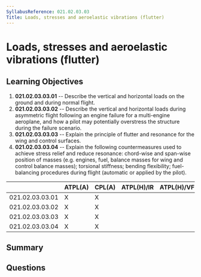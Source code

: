 ```yaml
---
SyllabusReference: 021.02.03.03
Title: Loads, stresses and aeroelastic vibrations (flutter)
---
```


# Loads, stresses and aeroelastic vibrations (flutter)

## Learning Objectives

1. **021.02.03.03.01** -- Describe the vertical and horizontal loads on the ground
   and during normal flight.
2. **021.02.03.03.02** -- Describe the vertical and horizontal loads during
   asymmetric flight following an engine failure for a multi-engine aeroplane,
   and how a pilot may potentially overstress the structure during the failure
   scenario.
3. **021.02.03.03.03** -- Explain the principle of flutter and resonance for the
   wing and control surfaces.
4. **021.02.03.03.04** -- Explain the following countermeasures used to achieve
   stress relief and reduce resonance: chord-wise and span-wise position of
   masses (e.g. engines, fuel, balance masses for wing and control balance
   masses); torsional stiffness; bending flexibility; fuel-balancing procedures
   during flight (automatic or applied by the pilot).

|                 | ATPL(A) | CPL(A) | ATPL(H)/IR | ATPL(H)/VFR | CPL(H) | IR  | CBIR(A) |
| --------------- | ------- | ------ | ---------- | ----------- | ------ | --- | ------- |
| 021.02.03.03.01 | X       | X      |            |             |        |     |         |
| 021.02.03.03.02 | X       | X      |            |             |        |     |         |
| 021.02.03.03.03 | X       | X      |            |             |        |     |         |
| 021.02.03.03.04 | X       | X      |            |             |        |     |         |

## Summary

## Questions
